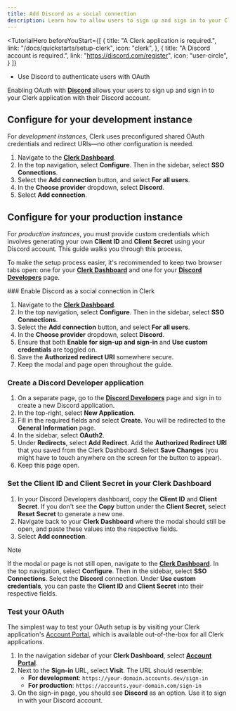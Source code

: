 ```yaml
---
title: Add Discord as a social connection
description: Learn how to allow users to sign up and sign in to your Clerk application with their Discord account.
---
```


<TutorialHero
  beforeYouStart={[
    {
      title: "A Clerk application is required.",
      link: "/docs/quickstarts/setup-clerk",
      icon: "clerk",
    },
    {
      title: "A Discord account is required.",
      link: "https://discord.com/register",
      icon: "user-circle",
    }
  ]}
>
  - Use Discord to authenticate users with OAuth
</TutorialHero>

Enabling OAuth with [**Discord**](https://discord.com/developers/docs/topics/oauth2) allows your users to sign up and sign in to your Clerk application with their Discord account.

## Configure for your development instance

For _development instances_, Clerk uses preconfigured shared OAuth credentials and redirect URIs—no other configuration is needed.

1. Navigate to the [**Clerk Dashboard**](https://dashboard.clerk.com/last-active?path=user-authentication/sso-connections).
1. In the top navigation, select **Configure**. Then in the sidebar, select **SSO Connections**.
1. Select the **Add connection** button, and select **For all users**.
1. In the **Choose provider** dropdown, select **Discord**.
1. Select **Add connection**.

## Configure for your production instance

For _production instances_, you must provide custom credentials which involves generating your own **Client ID** and **Client Secret** using your Discord account. This guide walks you through this process.

To make the setup process easier, it's recommended to keep two browser tabs open: one for your [**Clerk Dashboard**](https://dashboard.clerk.com/last-active?path=user-authentication/sso-connections) and one for your [**Discord Developers**](https://discord.com/developers/applications) page.

<Steps>
  ### Enable Discord as a social connection in Clerk

  1. Navigate to the [**Clerk Dashboard**](https://dashboard.clerk.com/last-active?path=user-authentication/sso-connections).
  1. In the top navigation, select **Configure**. Then in the sidebar, select **SSO Connections**.
  1. Select the **Add connection** button, and select **For all users**.
  1. In the **Choose provider** dropdown, select **Discord**.
  1. Ensure that both **Enable for sign-up and sign-in** and **Use custom credentials** are toggled on.
  1. Save the **Authorized redirect URI** somewhere secure.
  1. Keep the modal and page open throughout the guide.

  ### Create a Discord Developer application

  1. On a separate page, go to the [**Discord Developers**](https://discord.com/developers/applications) page and sign in to create a new Discord application.
  1. In the top-right, select **New Application**.
  1. Fill in the required fields and select **Create**. You will be redirected to the **General Information** page.
  1. In the sidebar, select **OAuth2**.
  1. Under **Redirects**, select **Add Redirect**. Add the **Authorized Redirect URI** that you saved from the Clerk Dashboard. Select **Save Changes** (you might have to touch anywhere on the screen for the button to appear).
  1. Keep this page open.

  ### Set the Client ID and Client Secret in your Clerk Dashboard

  1. In your Discord Developers dashboard, copy the **Client ID** and **Client Secret**. If you don't see the **Copy** button under the **Client Secret**, select **Reset Secret** to generate a new one.
  1. Navigate back to your **Clerk Dashboard** where the modal should still be open, and paste these values into the respective fields.
  1. Select **Add connection**.

  > [!NOTE]
  > If the modal or page is not still open, navigate to the [**Clerk Dashboard**](https://dashboard.clerk.com/last-active?path=user-authentication/sso-connections). In the top navigation, select **Configure**. Then in the sidebar, select **SSO Connections**. Select the **Discord** connection. Under **Use custom credentials**, you can paste the **Client ID** and **Client Secret** into their respective fields.

  ### Test your OAuth

  The simplest way to test your OAuth setup is by visiting your Clerk application's [Account Portal](/docs/customization/account-portal/overview), which is available out-of-the-box for all Clerk applications.

  1. In the navigation sidebar of your **Clerk Dashboard**, select [**Account Portal**](https://dashboard.clerk.com/last-active?path=account-portal).
  1. Next to the **Sign-in** URL, select **Visit**. The URL should resemble:
     - **For development**: `https://your-domain.accounts.dev/sign-in`
     - **For production**: `https://accounts.your-domain.com/sign-in`
  1. On the sign-in page, you should see **Discord** as an option. Use it to sign in with your Discord account.
</Steps>
